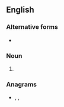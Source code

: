 {{also|Appendix:Variations of "ta"}}
==English==

===Alternative forms===
* {{l|en|TA}}

===Noun===
{{en-noun}}

# {{initialism of|[[teach]]ing [[assistant]]|lang=en}}

===Anagrams===
* {{l|en|'at}}, {{l|en|AT}}, {{l|en|at}}